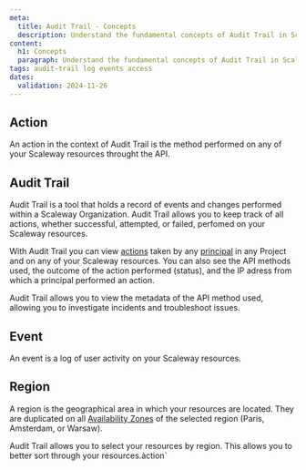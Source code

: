 ```yaml
---
meta:
  title: Audit Trail - Concepts
  description: Understand the fundamental concepts of Audit Trail in Scaleway.
content:
  h1: Concepts
  paragraph: Understand the fundamental concepts of Audit Trail in Scaleway.
tags: audit-trail log events access
dates:
  validation: 2024-11-26
---
```


## Action

An action in the context of Audit Trail is the method performed on any of your Scaleway resources throught the API.

## Audit Trail

Audit Trail is a tool that holds a record of events and changes performed within a Scaleway Organization. Audit Trail allows you to keep track of all actions, whether successful, attempted, or failed, perfomed on your Scaleway resources.

With Audit Trail you can view [actions](/identity-and-access-management/audit-trail/concepts/#action) taken by any [principal](/identity-and-access-management/iam/concepts/#principal) in any Project and on any of your Scaleway resources. You can also see the API methods used, the outcome of the action performed (status), and the IP adress from which a principal performed an action.

Audit Trail allows you to view the metadata of the API method used, allowing you to investigate incidents and troubleshoot issues.

## Event

An event is a log of user activity on your Scaleway resources.

## Region

A region is the geographical area in which your resources are located. They are duplicated on all [Availability Zones](/compute/instances/concepts/#availability-zone) of the selected region (Paris, Amsterdam, or Warsaw).

Audit Trail allows you to select your resources by region. This allows you to better sort through your resources.àction`